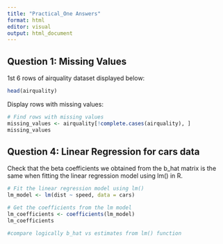```yaml
---
title: "Practical_One Answers"
format: html
editor: visual
output: html_document 
---
```


## Question 1: Missing Values

1st 6 rows of airquality dataset displayed below:

```r
head(airquality)

```

Display rows with missing values:

```r

# Find rows with missing values  
missing_values <- airquality[!complete.cases(airquality), ]  
missing_values
```

## Question 4: Linear Regression for cars data

Check that the beta coefficients we obtained from the b_hat matrix is the same when fitting the linear regression model using lm() in R.

```r
# Fit the linear regression model using lm()  
lm_model <- lm(dist ~ speed, data = cars)  

# Get the coefficients from the lm model  
lm_coefficients <- coefficients(lm_model) 
lm_coefficients

#compare logically b_hat vs estimates from lm() function 

```
